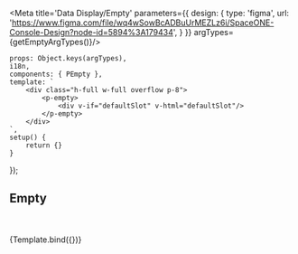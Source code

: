


<Meta title='Data Display/Empty' parameters={{
    design: {
        type: 'figma',
        url: 'https://www.figma.com/file/wq4wSowBcADBuUrMEZLz6i/SpaceONE-Console-Design?node-id=5894%3A179434',
    }
}} argTypes={getEmptyArgTypes()}/>


    props: Object.keys(argTypes),
    i18n,
    components: { PEmpty },
    template: `
        <div class="h-full w-full overflow p-8">
            <p-empty>
                <div v-if="defaultSlot" v-html="defaultSlot"/>
            </p-empty>
        </div>
    `,
    setup() {
        return {}
    }
});


## Empty
<br/>
<br/>

<Canvas>
    <Story name="Playground">
        {Template.bind({})}
    </Story>
</Canvas>

<ArgsTable story="Playground"/>
